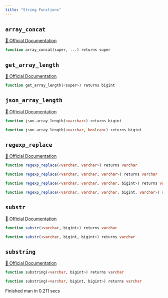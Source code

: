 ```yaml
---
title: "String Functions"
---
```


## `array_concat`
[🔗 Official Documentation](#)

```sql
function array_concat(super, ...) returns super
```


## `get_array_length`
[🔗 Official Documentation](#)

```sql
function get_array_length(<super>) returns bigint
```


## `json_array_length`
[🔗 Official Documentation](#)

```sql
function json_array_length(<varchar>) returns bigint
```


```sql
function json_array_length(<varchar, boolean>) returns bigint
```


## `regexp_replace`
[🔗 Official Documentation](#)

```sql
function regexp_replace(<varchar, varchar>) returns varchar
```


```sql
function regexp_replace(<varchar, varchar, varchar>) returns varchar
```


```sql
function regexp_replace(<varchar, varchar, varchar, bigint>) returns varchar
```


```sql
function regexp_replace(<varchar, varchar, varchar, bigint, varchar>) returns varchar
```


## `substr`
[🔗 Official Documentation](#)

```sql
function substr(<varchar, bigint>) returns varchar
```


```sql
function substr(<varchar, bigint, bigint>) returns varchar
```


## `substring`
[🔗 Official Documentation](#)

```sql
function substring(<varchar, bigint>) returns varchar
```


```sql
function substring(<varchar, bigint, bigint>) returns varchar
```


   Finished man in 0.211 secs

